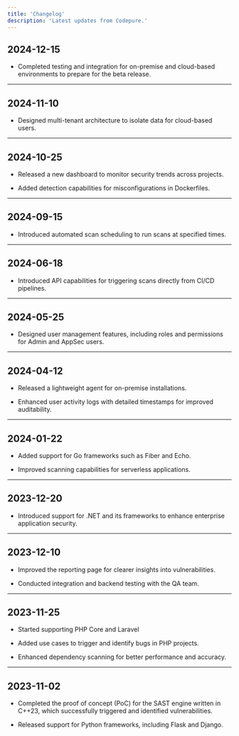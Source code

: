 ```yaml
---
title: 'Changelog'
description: 'Latest updates from Codepure.'
---
```


## 2024-12-15

* Completed testing and integration for on-premise and cloud-based environments to prepare for the beta release.

***

## 2024-11-10

* Designed multi-tenant architecture to isolate data for cloud-based users.

***

## 2024-10-25

* Released a new dashboard to monitor security trends across projects.

* Added detection capabilities for misconfigurations in Dockerfiles.

***

## 2024-09-15

* Introduced automated scan scheduling to run scans at specified times.

***

## 2024-06-18

* Introduced API capabilities for triggering scans directly from CI/CD pipelines.

***

## 2024-05-25

* Designed user management features, including roles and permissions for Admin and AppSec users.

***

## 2024-04-12

* Released a lightweight agent for on-premise installations.

* Enhanced user activity logs with detailed timestamps for improved auditability.

***

## 2024-01-22

* Added support for Go frameworks such as Fiber and Echo.

* Improved scanning capabilities for serverless applications.

***

## 2023-12-20

* Introduced support for .NET and its frameworks to enhance enterprise application security.

***

## 2023-12-10

* Improved the reporting page for clearer insights into vulnerabilities.

* Conducted integration and backend testing with the QA team.

***

## 2023-11-25

* Started supporting PHP Core and Laravel

* Added use cases to trigger and identify bugs in PHP projects.

* Enhanced dependency scanning for better performance and accuracy.

***

## 2023-11-02

* Completed the proof of concept (PoC) for the SAST engine written in C++23, which successfully triggered and identified vulnerabilities.

* Released support for Python frameworks, including Flask and Django.